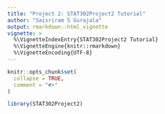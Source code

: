 ```yaml
---
title: "Project 2: STAT302Project2 Tutorial"
author: "Saisriram S Gurajala" 
output: rmarkdown::html_vignette
vignette: >
  %\VignetteIndexEntry{STAT302Project2 Tutorial}
  %\VignetteEngine{knitr::rmarkdown}
  %\VignetteEncoding{UTF-8}
---
```


```r
knitr::opts_chunk$set(
  collapse = TRUE,
  comment = "#>"
)
```

```r
library(STAT302Project2)
```
